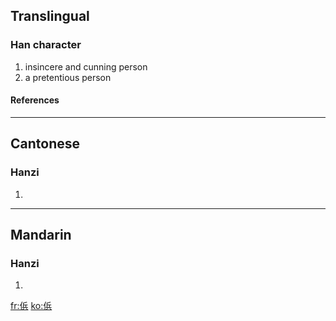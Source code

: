 ==Translingual==
===Han character===
{{Han char|rad=人|as=07|sn=9|four=|canj=人人一金 (OOMC)}}
# insincere and cunning person
# a pretentious person
====References====
{{Han ref|kx=0105.220|hdz=10163.020|uh=345F|ud=13407}}

----
==Cantonese==
===Hanzi===
{{yue-hanzi|jyut=|y=mang1}}
# {{defn|Cantonese}}

----
==Mandarin==
===Hanzi===
{{cmn-hanzi|pin=[[běng]] (beng3), [[bó]] (bo2), [[pěng]] (peng3)|wg=peng<sup>3</sup>, po<sup>2</sup>, p'eng<sup>3</sup>}}
# {{defn|Mandarin}}

[[fr:㑟]]
[[ko:㑟]]